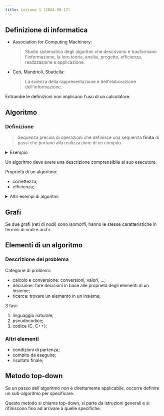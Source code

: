 ```yaml
---
title: Lezione 1 (2024-09-17)
---
```



## Definizione di informatica

- Association for Computing Machinery:

  > Studio sistematico degli algoritmi che descrivono e trasformano
  > l'informazione, la loro teoria, analisi, progetto, efficienza, realizzazione
  > e applicazione.

- Ceri, Mandrioli, Sbattella:

  > La scienza della rappresentazione e dell'elaborazione dell'informazione.

Entrambe le definizioni non implicano l'uso di un calcolatore.

## Algoritmo

### Definizione

> Sequenza precisa di operazioni che definisce una sequenza **finita** di passi
> che portano alla realizzazione di un compito.

<details>
<summary>Esempio</summary>

Sommare 2 numeri con un pallottoliere:

```text
  a = 4
  OOOO---OOOOOOOOOO

  b = 7
  OOOOOOO---OOOOOOO

  a+b = 11
  OOOOOOOOOOO---OOO
```

<Steps>

1. Nella prima riga spostare un disco da sinistra a destra;
2. Nella terza riga spostare un disco da destra a sinistra;
3. Ripetere 1, 2 fino ad esaurimento dischi;
4. Ripetere 1, 2, 3 ma con la seconda riga;
5. I dischi a sinistra sulla terza riga sono la somma;

</Steps>

</details>

Un algoritmo deve avere una descrizione comprensibile al suo esecutore.

Proprietà di un algoritmo:

- correttezza;
- efficienza;

<details>
<summary>Altri esempi di algoritmi</summary>

- cercare un partner;
- trovare un appartamento;

[Problema della segretaria](https://en.wikipedia.org/wiki/Secretary_problem)

</details>

## Grafi

Se due grafi (reti di nodi) sono isomorfi, hanno le stesse caratteristiche in
termini di nodi e archi.

## Elementi di un algoritmo

### Descrizione del problema

Categorie di problemi:

- calcolo e conversione: conversioni, valori, ...;
- decisione: fare decisioni in base alle proprietà degli elementi di un insieme;
- ricerca: trovare un elemento in un insieme;

3 fasi:

1. linguaggio naturale;
2. pseudocodice;
3. codice (C, C++);

### Altri elementi

- condizioni di partenza;
- compito da eseguire;
- risultato finale;

## Metodo top-down

Se un passo dell'algoritmo non è direttamente applicabile, occorre definire un
sub-algoritmo per specificare.

Questo metodo si chiama top-down, si parte da istruzioni generali e si
rifiniscono fino ad arrivare a quelle specifiche.

